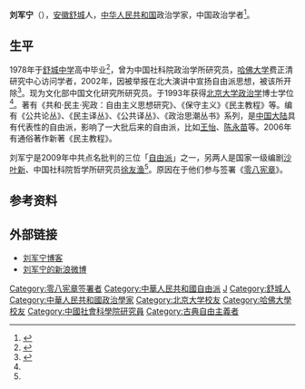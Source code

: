 '''刘军宁'''（{{bd|1961年|11月|||L刘}}），[[安徽|安徽]][[舒城|舒城]]人，[[中华人民共和国|中华人民共和国]]政治学家，中国政治学者<ref name="刘军宁—腾讯 · 大家">{{cite web | url=http://dajia.qq.com/user/liujunning2011 | title=刘军宁—腾讯 · 大家 | accessdate=2013-11-10 | archive-url=https://web.archive.org/web/20130919060035/http://dajia.qq.com/user/liujunning2011 | archive-date=2013-09-19 | dead-url=yes }}</ref>。

== 生平 ==
1978年于[[舒城中学|舒城中学]]高中毕业<ref>{{Cite web|url = http://www.ahsczx.com/main/model/childcatalog/ChildCatalog.do?subfcode=0010804|title = 百年舒中-校友之窗|accessdate = 2014-10-07|deadurl = yes|archiveurl = https://web.archive.org/web/20141009205100/http://www.ahsczx.com/main/model/childcatalog/ChildCatalog.do?subfcode=0010804|archivedate = 2014-10-09}}</ref>，曾为中国社科院政治学所研究员，[[哈佛大学|哈佛大学]]费正清研究中心访问学者，2002年，因被举报在北大演讲中宣扬自由派思想，被该所开除<ref name="三名中国顶尖知识分子遭最高层点名警告">{{cite web | url=http://www.chinainperspective.com/ArtShow.aspx?AID=1481 | title=三名中国顶尖知识分子遭最高层点名警告 | accessdate=2009-05-21 | archive-date=2020-12-12 | archive-url=https://web.archive.org/web/20201212030836/http://www.chinainperspective.com/ArtShow.aspx?AID=1481 | dead-url=no }}</ref>。现为文化部中国文化研究所研究员。于1993年获得[[北京大学|北京大学]][[政治学|政治学]]博士学位<ref name="三名中国顶尖知识分子遭最高层点名警告"></ref>。著有《共和·民主·宪政：自由主义思想研究》、《保守主义》《民主教程》等。编有《公共论丛》、《民主译丛》、《公共译丛》、《政治思潮丛书》系列，是[[中国大陆|中国大陆]]具有代表性的自由派，影响了一大批后来的自由派，比如[[王怡_(作家)|王怡]]、[[陈永苗|陈永苗]]等。2006年有通俗著作新著《民主教程》。

刘军宁是2009年中共点名批判的三位「[[自由派|自由派]]」之一，另两人是国家一级编剧[[沙叶新|沙叶新]]、中国社科院哲学所研究员[[徐友渔|徐友渔]]<ref name="三名中国顶尖知识分子遭最高层点名警告"></ref>。原因在于他们参与签署《[[零八宪章|零八宪章]]》。

==参考资料==
{{Reflist}}

==外部链接==
*[http://blog.sina.com.cn/liujunning 刘军宁博客] {{Wayback|url=http://blog.sina.com.cn/liujunning |date=20201212030822 }}
* [http://weibo.com/liujunning 刘军宁的新浪微博] {{Wayback|url=http://weibo.com/liujunning |date=20181005170005 }}

{{DEFAULTSORT: Liu junning}}
[[Category:零八宪章签署者|Category:零八宪章签署者]]
[[Category:中華人民共和國自由派|Category:中華人民共和國自由派]]
[[Category:刘姓|J]]
[[Category:舒城人|Category:舒城人]]
[[Category:中華人民共和國政治學家|Category:中華人民共和國政治學家]]
[[Category:北京大学校友|Category:北京大学校友]]
[[Category:哈佛大學校友|Category:哈佛大學校友]]
[[Category:中國社會科學院研究員|Category:中國社會科學院研究員]]
[[Category:古典自由主義者|Category:古典自由主義者]]